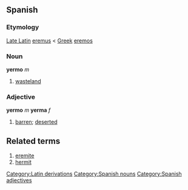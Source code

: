 == Spanish ==
===Etymology===
[[Late Latin]] [[eremus]] < [[Greek]] [[eremos]]
=== Noun ===
'''yermo''' ''m''
# [[wasteland]]

=== Adjective ===
'''yermo''' ''m'' '''yerma''' ''f''
# [[barren]]; [[deserted]]

== Related terms ==
#[[eremite]]
#[[hermit]]

[[Category:Latin derivations]]
[[Category:Spanish nouns]]
[[Category:Spanish adjectives]]
